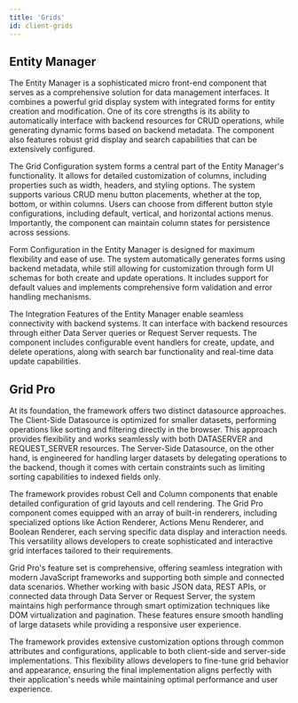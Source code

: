 ```yaml
---
title: 'Grids'
id: client-grids
---
```


## Entity Manager

The Entity Manager is a sophisticated micro front-end component that serves as a comprehensive solution for data management interfaces. It combines a powerful grid display system with integrated forms for entity creation and modification. One of its core strengths is its ability to automatically interface with backend resources for CRUD operations, while generating dynamic forms based on backend metadata. The component also features robust grid display and search capabilities that can be extensively configured.

The Grid Configuration system forms a central part of the Entity Manager's functionality. It allows for detailed customization of columns, including properties such as width, headers, and styling options. The system supports various CRUD menu button placements, whether at the top, bottom, or within columns. Users can choose from different button style configurations, including default, vertical, and horizontal actions menus. Importantly, the component can maintain column states for persistence across sessions.

Form Configuration in the Entity Manager is designed for maximum flexibility and ease of use. The system automatically generates forms using backend metadata, while still allowing for customization through form UI schemas for both create and update operations. It includes support for default values and implements comprehensive form validation and error handling mechanisms.

The Integration Features of the Entity Manager enable seamless connectivity with backend systems. It can interface with backend resources through either Data Server queries or Request Server requests. The component includes configurable event handlers for create, update, and delete operations, along with search bar functionality and real-time data update capabilities.

## Grid Pro

At its foundation, the framework offers two distinct datasource approaches. The Client-Side Datasource is optimized for smaller datasets, performing operations like sorting and filtering directly in the browser. This approach provides flexibility and works seamlessly with both DATASERVER and REQUEST_SERVER resources. The Server-Side Datasource, on the other hand, is engineered for handling larger datasets by delegating operations to the backend, though it comes with certain constraints such as limiting sorting capabilities to indexed fields only.

The framework provides robust Cell and Column components that enable detailed configuration of grid layouts and cell rendering. The Grid Pro component comes equipped with an array of built-in renderers, including specialized options like Action Renderer, Actions Menu Renderer, and Boolean Renderer, each serving specific data display and interaction needs. This versatility allows developers to create sophisticated and interactive grid interfaces tailored to their requirements.

Grid Pro's feature set is comprehensive, offering seamless integration with modern JavaScript frameworks and supporting both simple and connected data scenarios. Whether working with basic JSON data, REST APIs, or connected data through Data Server or Request Server, the system maintains high performance through smart optimization techniques like DOM virtualization and pagination. These features ensure smooth handling of large datasets while providing a responsive user experience.

The framework provides extensive customization options through common attributes and configurations, applicable to both client-side and server-side implementations. This flexibility allows developers to fine-tune grid behavior and appearance, ensuring the final implementation aligns perfectly with their application's needs while maintaining optimal performance and user experience.
